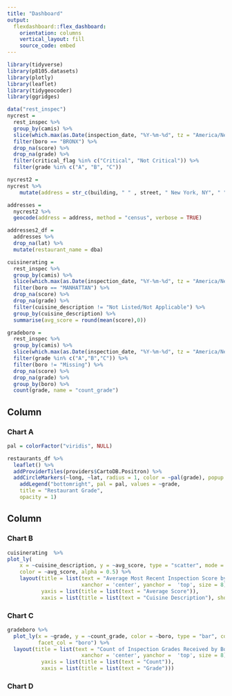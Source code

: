 ```yaml
---
title: "Dashboard"
output: 
  flexdashboard::flex_dashboard:
    orientation: columns
    vertical_layout: fill
    source_code: embed
---
```


```r
library(tidyverse)
library(p8105.datasets)
library(plotly)
library(leaflet)
library(tidygeocoder)
library(ggridges)

data("rest_inspec")
nycrest =
  rest_inspec %>%
  group_by(camis) %>%
  slice(which.max(as.Date(inspection_date, "%Y-%m-%d", tz = "America/New_York"))) %>%
  filter(boro == "BRONX") %>%
  drop_na(score) %>%
  drop_na(grade) %>%
  filter(critical_flag %in% c("Critical", "Not Critical")) %>%
  filter(grade %in% c("A", "B", "C"))

nycrest2 =
nycrest %>%
    mutate(address = str_c(building, " " , street, " New York, NY", " ", zipcode))

addresses = 
  nycrest2 %>%
  geocode(address = address, method = "census", verbose = TRUE)

addresses2_df =
  addresses %>%
  drop_na(lat) %>%
  mutate(restaurant_name = dba)

cuisinerating =
  rest_inspec %>%
  group_by(camis) %>%
  slice(which.max(as.Date(inspection_date, "%Y-%m-%d", tz = "America/New_York"))) %>%
  filter(boro == "MANHATTAN") %>%
  drop_na(score) %>%
  drop_na(grade) %>%
  filter(cuisine_description != "Not Listed/Not Applicable") %>%
  group_by(cuisine_description) %>%
  summarise(avg_score = round(mean(score),0))

gradeboro =
  rest_inspec %>%
  group_by(camis) %>%
  slice(which.max(as.Date(inspection_date, "%Y-%m-%d", tz = "America/New_York"))) %>%
  filter(grade %in% c("A","B","C")) %>%
  filter(boro != "Missing") %>%
  drop_na(score) %>%
  drop_na(grade) %>%
  group_by(boro) %>%
  count(grade, name = "count_grade")
```

Column {data-width=650}
-----------------------------------------------------------------------

### Chart A

```r
pal = colorFactor("viridis", NULL)

restaurants_df %>%
  leaflet() %>%
  addProviderTiles(providers$CartoDB.Positron) %>%
  addCircleMarkers(~long, ~lat, radius = 1, color = ~pal(grade), popup = ~restaurant_name) %>%
    addLegend("bottomright", pal = pal, values = ~grade,
    title = "Restaurant Grade",
    opacity = 1)
```


Column {data-width=350}
-----------------------------------------------------------------------

### Chart B

```r
cuisinerating  %>%
plot_ly(
    x = ~cuisine_description, y = ~avg_score, type = "scatter", mode = "markers",
    color = ~avg_score, alpha = 0.5) %>%
    layout(title = list(text = "Average Most Recent Inspection Score by Cuisine Type in Manhattan", 
                        xanchor = 'center', yanchor =  'top', size = 8),
           yaxis = list(title = list(text = "Average Score")), 
           xaxis = list(title = list(text = "Cuisine Description"), showticklabels = FALSE))
```

### Chart C

```r
gradeboro %>% 
  plot_ly(x = ~grade, y = ~count_grade, color = ~boro, type = "bar", colors = "viridis",
          facet_col = "boro") %>%
  layout(title = list(text = "Count of Inspection Grades Received by Borough", 
                        xanchor = 'center', yanchor =  'top', size = 8),
           yaxis = list(title = list(text = "Count")), 
           xaxis = list(title = list(text = "Grade")))
```

### Chart D

```r

```
